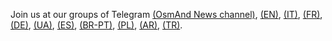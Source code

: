  Join us at our groups of Telegram <a href="https://t.me/OsmAnd_News">(OsmAnd News channel)</a>, <a href="https://t.me/OsmAndMaps">(EN)</a>, <a href="https://t.me/itosmand">(IT)</a>,  <a href="https://t.me/frosmand">(FR)</a>, <a href="https://t.me/deosmand">(DE)</a>, <a href="https://t.me/uaosmand">(UA)</a>, <a href="https://t.me/osmand_es">(ES)</a>, <a href="https://t.me/brosmand">(BR-PT)</a>, <a href="https://t.me/osmand_pl">(PL)</a>, <a href="https://t.me/+NwG00ihXJlBjZTA0">(AR)</a>, <a href="https://t.me/OsmAndTR">(TR)</a>.